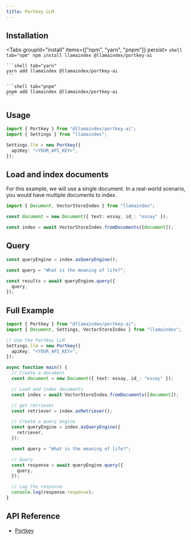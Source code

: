```yaml
---
title: Portkey LLM
---
```


## Installation


<Tabs groupId="install" items={["npm", "yarn", "pnpm"]} persist>
	```shell tab="npm"
	npm install llamaindex @llamaindex/portkey-ai
	```

	```shell tab="yarn"
	yarn add llamaindex @llamaindex/portkey-ai
	```

	```shell tab="pnpm"
	pnpm add llamaindex @llamaindex/portkey-ai
	```
</Tabs>


## Usage

```ts
import { Portkey } from "@llamaindex/portkey-ai";
import { Settings } from "llamaindex";

Settings.llm = new Portkey({
  apiKey: "<YOUR_API_KEY>",
});
```

## Load and index documents

For this example, we will use a single document. In a real-world scenario, you would have multiple documents to index.

```ts
import { Document, VectorStoreIndex } from "llamaindex";

const document = new Document({ text: essay, id_: "essay" });

const index = await VectorStoreIndex.fromDocuments([document]);
```

## Query

```ts
const queryEngine = index.asQueryEngine();

const query = "What is the meaning of life?";

const results = await queryEngine.query({
  query,
});
```

## Full Example

```ts
import { Portkey } from "@llamaindex/portkey-ai";
import { Document, Settings, VectorStoreIndex } from "llamaindex";

// Use the Portkey LLM
Settings.llm = new Portkey({
  apiKey: "<YOUR_API_KEY>",
});

async function main() {
  // Create a document
  const document = new Document({ text: essay, id_: "essay" });

  // Load and index documents
  const index = await VectorStoreIndex.fromDocuments([document]);

  // get retriever
  const retriever = index.asRetriever();

  // Create a query engine
  const queryEngine = index.asQueryEngine({
    retriever,
  });

  const query = "What is the meaning of life?";

  // Query
  const response = await queryEngine.query({
    query,
  });

  // Log the response
  console.log(response.response);
}
```

## API Reference

- [Portkey](/docs/api/classes/Portkey)
